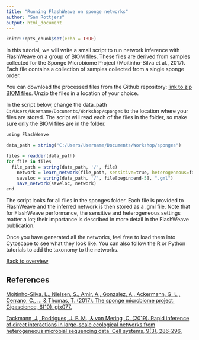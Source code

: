 ```yaml
---
title: "Running FlashWeave on sponge networks"
author: "Sam Rottjers"
output: html_document
---
```


```r
knitr::opts_chunk$set(echo = TRUE)
```


In this tutorial, we will write a small script to run network inference with FlashWeave on a group of BIOM files. These files are derived from samples collected for the Sponge Microbiome Project (Moitinho-Silva et al., 2017). Each file contains a collection of samples collected from a single sponge order. 

You can download the processed files from the Github repository:
[link to zip BIOM files](https://github.com/ramellose/networktutorials/blob/master/Workshop%202021/sponges.zip).   Unzip the files in a location of your choice. 

In the script below, change the data_path `C:/Users/Username/Documents/Workshop/sponges` to the location where your files are stored. The script will read each of the files in the folder, so make sure only the BIOM files are in the folder. 

```r
using FlashWeave

data_path = string("C:/Users/Username/Documents/Workshop/sponges")

files = readdir(data_path)
for file in files
  file_path = string(data_path, '/', file)
 	network = learn_network(file_path, sensitive=true, heterogeneous=false, n_obs_min=10)
 	saveloc = string(data_path, '/', file[begin:end-5], ".gml")
	save_network(saveloc, network)
end

```

The script looks for all files in the sponges folder. Each file is provided to FlashWeave and the inferred network is then stored as a .gml file. Note that for FlashWeave performance, the sensitive and heterogeneous settings matter a lot; their importance is described in more detail in the FlashWeave publication. 

Once you have generated all the networks, feel free to load them into Cytoscape to see what they look like. 
You can also follow the R or Python tutorials to add the taxonomy to the networks. 

[Back to overview](https://ramellose.github.io/networktutorials/overview_workshop.html)

## References

[Moitinho-Silva, L., Nielsen, S., Amir, A., Gonzalez, A., Ackermann, G. L., Cerrano, C., ... & Thomas, T. (2017). The sponge microbiome project. Gigascience, 6(10), gix077.](https://academic.oup.com/gigascience/article/6/10/gix077/4082886?login=true)  

[Tackmann, J., Rodrigues, J. F. M., & von Mering, C. (2019). Rapid inference of direct interactions in large-scale ecological networks from heterogeneous microbial sequencing data. Cell systems, 9(3), 286-296.](https://www.cell.com/cell-systems/fulltext/S2405-4712(19)30271-6?_returnURL=https%3A%2F%2Flinkinghub.elsevier.com%2Fretrieve%2Fpii%2FS2405471219302716%3Fshowall%3Dtrue)
